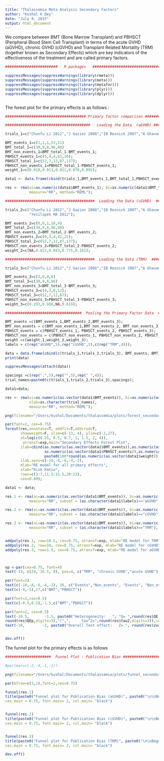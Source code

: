 ```yaml
---
title: "Thalassemia Meta Analysis Secondary Factors"
author: "Kushal K Dey"
date: "July 9, 2015"
output: html_document
---
```


We compare between BMT (Bone Marrow Transplant) and PBHSCT (Peripheral Blood Stem Cell Transplant) in terms of the acute GVHD (aGVHD), chronic GVHD (cGVHD) and Transplant Related Mortality (TRM) (together known as Secondary Effects) which are key indicators of the effectiveness of the treatment and are called primary factors. 

```r


########################   R packages   #################################

suppressMessages(suppressWarnings(library(rmeta)))
suppressMessages(suppressWarnings(library(meta)))
suppressMessages(suppressWarnings(library(metafor)))
suppressMessages(suppressWarnings(library(plyr)))
suppressMessages(suppressWarnings(library(dplyr)))



```

The forest plot for the primary effects is as follows : 

```r

##################################### Primary factor comparison ##############################################

#######################################   Loading the Data  (aGVHD) #######################################

trials_1=c("Chunfu Li 2012","J Gaziev 2008","IB Resnick 2007","A Ghavamzadeh 2008","Yesilipek MA 2012");

BMT_events_1=c(1,1,1,53,11)
BMT_total_1=c(30,9,8,96,88)
BMT_non_events_1=BMT_total_1-BMT_events_1;
PBHSCT_events_1=c(5,4,4,63,20);
PBHSCT_total_1=c(52,7,12,87,137);
PBHSCT_non_events_1=PBHSCT_total_1-PBHSCT_events_1;
weight_1=c(0.010,0.011,0.011,0.876,0.092);

data1 <- data.frame(cbind(trials_1,BMT_events_1,BMT_total_1,PBHSCT_events_1,PBHSCT_total_1),stringsAsFactors=FALSE);

res <- rma(ai=as.numeric(data1$BMT_events_1), bi=as.numeric(data1$BMT_total_1), ci=as.numeric(data1$PBHSCT_events_1), di=as.numeric(data1$PBHSCT_total_1),data=data1,
           measure="RR", method="REML");

#########################################  Loading the Data (cGVHD)  #########################################

trials_2=c("Chunfu Li 2012","J Gaziev 2008","IB Resnick 2007","A Ghavamzadeh 2008",
           "Yesilipek MA 2012");

BMT_events_2=c(0,0,1,18,4)
BMT_total_2=c(30,9,8,96,88)
BMT_non_events_2=BMT_total_2-BMT_events_2;
PBHSCT_events_2=c(0,3,4,42,22);
PBHSCT_total_2=c(52,7,12,87,137);
PBHSCT_non_events_2=PBHSCT_total_2-PBHSCT_events_2;
weight_2=c(NA,0.022,0.043,0.775,0.161);

#########################################  Loading the Data (TRM)  #########################################

trials_3=c("Chunfu Li 2012","J Gaziev 2008","IB Resnick 2007","A Ghavamzadeh 2008");

BMT_events_3=c(3,0,0,8)
BMT_total_3=c(30,9,8,96)
BMT_non_events_3=BMT_total_3-BMT_events_3;
PBHSCT_events_3=c(4,3,0,12);
PBHSCT_total_3=c(52,7,12,87);
PBHSCT_non_events_3=PBHSCT_total_3-PBHSCT_events_3;
weight_3=c(0.293,0.088,NA,0.619);

###################################  Pooling the Primary Factor Data  #####################################

BMT_events =c(BMT_events_1,BMT_events_2,BMT_events_3);
BMT_non_events = c(BMT_non_events_1,BMT_non_events_2, BMT_non_events_3);
PBHSCT_events = c(PBHSCT_events_1, PBHSCT_events_2, PBHSCT_events_3);
PBHSCT_non_events = c(PBHSCT_non_events_1, PBHSCT_non_events_2, PBHSCT_non_events_3);
weight =c(weight_1,weight_2,weight_3);
labels = c(rep("aGVHD",5),rep("cGVHD",5),c(rep("TRM",4)));

data = data.frame(cbind(c(trials_1,trials_2,trials_3), BMT_events, BMT_non_events, PBHSCT_events, PBHSCT_non_events,weight, labels));
print(data)

suppressMessages(attach(data))

spacings =c(rep(".",5),rep("",5),rep(" ",4));
trial_names=paste0(c(trials_1,trials_2,trials_3),spacings);

data1=data;

res <- rma(ai=as.numeric(as.vector(data1$BMT_events)), bi=as.numeric(as.vector(data1$BMT_non_events)), ci=as.numeric(as.vector(data1$PBHSCT_events)), di=as.numeric(as.vector(data1$PBHSCT_non_events)),data=data,
           slab=as.character(trial_names),
           measure="RR", method="REML");

png(filename="/Users/kushal/Documents/thalassemia/plots/forest_secondary_effects_BMT_PBHSCT.png",width=800,height=600,res=100)

par(font=2, cex=0.75)
forest(res,annotate=T, addfit=T,addcred=T, 
       showweight=F, xlim=c(-13, 4), ylim=c(-2,27),
       at=log(c(0.25, 0.5, 0.7, 1, 1.5, 2, 4)),
        atransf=exp,main="Secondary Effects Forest Plot",
       ilab=cbind(as.numeric(as.vector(data1$BMT_events)),as.numeric(as.vector(data1$BMT_non_events)),
                  as.numeric(as.vector(data1$PBHSCT_events)),as.numeric(as.vector(data1$PBHSCT_non_events)),
                  paste0(100*round(as.numeric(as.vector(data1$weight)),digits=3))),
       ilab.xpos=c(-10,-8,-6,-4,-2), 
       mlab="RE model for all primary effects",
       xlab="Risk Ratio",
       rows=c(3:7,11.5:15.5,20:23),
       cex=0.80);

data1 <- data;

res.1 <- rma(ai=as.numeric(as.vector(data1$BMT_events)), bi=as.numeric(as.vector(data1$BMT_non_events)), ci=as.numeric(as.vector(data1$PBHSCT_events)), di=as.numeric(as.vector(data1$PBHSCT_non_events)),data=data1,
           measure="RR", subset = (as.character(data1$labels)=="aGVHD"), method="REML");

res.2 <- rma(ai=as.numeric(as.vector(data1$BMT_events)), bi=as.numeric(as.vector(data1$BMT_non_events)), ci=as.numeric(as.vector(data1$PBHSCT_events)), di=as.numeric(as.vector(data1$PBHSCT_non_events)),data=data1,
           measure="RR", subset = (as.character(data1$labels)=="cGVHD"), method="REML");

res.3 <- rma(ai=as.numeric(as.vector(data1$BMT_events)), bi=as.numeric(as.vector(data1$BMT_non_events)), ci=as.numeric(as.vector(data1$PBHSCT_events)), di=as.numeric(as.vector(data1$PBHSCT_non_events)),data=data1,
           measure="RR", subset = (as.character(data1$labels)=="TRM"), method="REML");


addpoly(res.1, row=18.5, cex=0.75, atransf=exp, mlab="RE model for TRM");
addpoly(res.2, row=10, cex=0.75, atransf=exp, mlab="RE model for cGVHD");
addpoly(res.3, row=1.5, cex=0.75, atransf=exp, mlab="RE model for aGVHD");



op <-par(cex=0.75, font=4)
text(-13, c(24, 16.5, 8), pos=4, c("TRM", "chronic GVHD","acute GVHD"), cex=0.8)

par(font=2)
text(c(-10,-8,-6,-4,-2), 26, c("Events","Non_events", "Events", "Non_events","Weight (%)"));
text(c(-9,-5),27,c("BMT","PBHSCT"))

par(font=2,cex=0.5)
text(c(-0.5,0.5),-1.5,c("BMT","PBHSCT"))

par(font=2, cex=0.5)
text(-10.5,       -1.5, paste0("Heterogeneity:   ", "Q= ",round(res$QE,digits=2)," (p-val= ",
round(res$QEp,digits=3),")",",     tau^2=",round(res$tau2,digits=3)),cex=1)
text(-10,        -2, paste0("Overall Test effect:   Z= ", round(res$zval,digits=2), " (p-val= ",round(res$pval,digits=3),")"),cex=1)


dev.off()

```


The funnel plot for the primary effects is as follows 

```r
#####################  Funnel Plot : Publication Bias ###################3

#par(mar=c(-2,-4,-1,-1))

png(filename="/Users/kushal/Documents/thalassemia/plots/funnel_secondary_effects_thalassemia.png")

par(mfrow=c(3,1),font=2,cex=0.75)

funnel(res.1)
title(paste0("Funnel plot for Publication Bias (aGVHD)", paste0("\n\nBegg's test: ",round(as.numeric(ranktest(res.1)$tau),digits=2)," (p-val= ", round(ranktest(res.1)$pval,digits=3),")",": ", "Egger's test: ", round(as.numeric(regtest(res.1)$zval),digits=2), " (p-val= ", round(regtest(res.1)$pval,digits=3),")")),
cex.main = 0.75, font.main= 2, col.main= "black")


funnel(res.2)
title(paste0("Funnel plot for Publication Bias (cGVHD)", paste0("\n\nBegg's test: ",round(as.numeric(ranktest(res.2)$tau),digits=2)," (p-val= ", round(ranktest(res.2)$pval,digits=3),")",": ", "Egger's test: ", round(as.numeric(regtest(res.2)$zval),digits=2), " (p-val= ", round(regtest(res.2)$pval,digits=3),")")),
cex.main = 0.75, font.main= 2, col.main= "black")


funnel(res.3)
title(paste0("Funnel plot for Publication Bias (TRM)", paste0("\n\nBegg's test: ",round(as.numeric(ranktest(res.3)$tau),digits=2)," (p-val= ", round(ranktest(res.3)$pval,digits=3),")",": ", "Egger's test: ", round(as.numeric(regtest(res.3)$zval),digits=2), " (p-val= ", round(regtest(res.3)$pval,digits=3),")")),
cex.main = 0.75, font.main= 2, col.main= "black")

dev.off()


```


